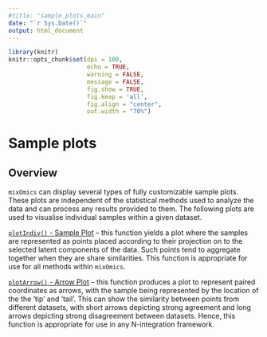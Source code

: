 ```yaml
---
#title: "sample_plots_main"
date: "`r Sys.Date()`"
output: html_document
---
```


```r
library(knitr)
knitr::opts_chunk$set(dpi = 100, 
                      echo = TRUE, 
                      warning = FALSE, 
                      message = FALSE, 
                      fig.show = TRUE, 
                      fig.keep = 'all', 
                      fig.align = "center",
                      out.width = "70%") 
```

# Sample plots

## Overview

`mixOmics` can display several types of fully customizable sample plots. These plots are independent of the statistical methods used to analyze the data and can process any results provided to them. The following plots are used to visualise individual samples within a given dataset.

[`plotIndiv()` - Sample Plot](http://mixomics.org/graphics/sample-plot/plotindiv/) – this function yields a plot where the samples are represented as points placed according to their projection on to the selected latent components of the data. Such points tend to aggregate together when they are share similarities. This function is appropriate for use for all methods within `mixOmics`.

[`plotArrow()` - Arrow Plot](http://mixomics.org/graphics/sample-plot/plotarrow/) – this function produces a plot to represent paired coordinates as arrows, with the sample being represented by the location of the the 'tip' and 'tail'. This can show the similarity between points from different datasets, with short arrows depicting strong agreement and long arrows depicting strong disagreement between datasets. Hence, this function is appropriate for use in any N-integration framework. 

